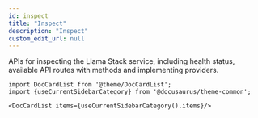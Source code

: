 ```yaml
---
id: inspect
title: "Inspect"
description: "Inspect"
custom_edit_url: null
---
```




APIs for inspecting the Llama Stack service, including health status, available API routes with methods and implementing providers.



```mdx-code-block
import DocCardList from '@theme/DocCardList';
import {useCurrentSidebarCategory} from '@docusaurus/theme-common';

<DocCardList items={useCurrentSidebarCategory().items}/>
```
      